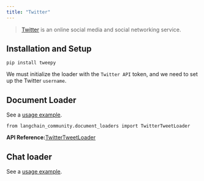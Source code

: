 ```yaml
---
title: "Twitter"
---
```


> [Twitter](https://twitter.com/) is an online social media and social networking service.

## Installation and Setup

```
pip install tweepy
```

We must initialize the loader with the `Twitter API` token, and we need to set up the Twitter `username`.

## Document Loader

See a [usage example](/oss/integrations/document_loaders/twitter).

```
from langchain_community.document_loaders import TwitterTweetLoader
```

**API Reference:**[TwitterTweetLoader](https://python.langchain.com/api_reference/community/document_loaders/langchain_community.document_loaders.twitter.TwitterTweetLoader.html)

## Chat loader

See a [usage example](/oss/integrations/chat_loaders/twitter).
